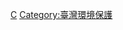 {{Catmore|臺灣環境運動}}
{{臺灣社會運動|環境運動|collapse}}
[[Category:臺灣社會運動|C]]
[[Category:臺灣環境保護|Category:臺灣環境保護]]